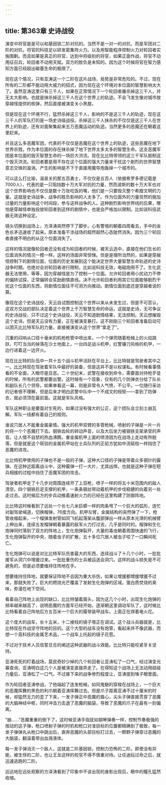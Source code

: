 ```yaml
---
---
---
```

title: 第363章 史诗战役
---



演变中将官是是可以和基因锁二阶对抗的。当然不是一对一的对抗，而是军团对二阶的对抗，将官的科技足以研发密集阵火力。以及用智能程序控制火力对轮回者实施围剿。而且如果是真正的将官，达到中将级别的将官，如果正面作战，将官不动用征召兵，轮回者不动用天赋。双方的胜负是未知的。因为这个时候将官在智力感知方面已经超出碳基生命的极限了。

现在这个情况，只有亚涛这一个二阶在这片战场，局势是非常危险的。不过，现在所有的二阶都不能动用大威力的招式，因为现在这个环境对本位面的智慧影响太大了。虽然亚涛这里只有三千人，如果在正常情况下一个轮回者屠杀掉这三千人，并无太大影响。也就是抹杀掉这三千人在这个世界上的轨迹。不会飞发生像对城市放穿越怪提供的核弹，然后直接被演变关小黑屋。

但是现在这个环境不行，猛然杀掉这三千人，影响的不是这三千人的轨迹，现在这三千人的军队打的是一场史诗级战役。杀掉这三千人抹杀的不仅仅是这三千人在世界上的轨迹，还有对面聚集起来五万恶魔运动的轨迹。当然更多的恶魔还在朝着这里赶来。

并且这么多恶魔军团，代表的不仅仅是恶魔在这个世界上的轨迹，这些恶魔在地下世界杀戮，作为本位面的存在抹杀掉了地下世界太多太多的智慧生命。这支恶魔军团是本位面的毁灭智慧生命的一场巨大洪流。现在比比特带领的这三千军队抵制这个毁灭洪流。轮回者要是用不存在这个位面的强大力量来干扰这个剧烈的世界智慧意志交锋的漩涡。产生的影响是不下于直接用魔导炮轰掉一个城市的。

可以这么打比喻，温泉关的那五百勇士，不仅仅是五百人（依据希罗多德记载是7000人），代表的是一只阻挡数十万大军对抗的力量，然而波斯的数十万大军也对这个世界影响也不仅仅是数十万张吃饭的嘴，他们是一只要毁灭整个希腊文明的力量。这就是史诗战争，战争的胜负影响的人太多了。作为位面外的力量贸然的施加过量的力量影响这个时间段，参与这样战争的人。这种剧烈影响世界线的后果，哪怕是穿越怪单独投放轮回者到这样的剧情中，也是会严格加以限制。比如说科技武器无效这种设定。

镜头切换到战场上，方泽涛突然停下了脚步。心有警惕的朝着四周看去，手中的金色长矛迅速收了起来。原本准备干涉战场的超然超然心态陡然消失。因为三个轮回者直接不明白的从这个位面消失了。

这样的情况就像轮回者还没有成为轮回者的时候，被天云选中，直接在他们生长的位面消失的情况一模一样。这样的场面非常惊悚。但是是理所当然的，如果是穿越怪控制下的剧情位面，位面的历史发展到这个能决定世界大量智慧生命轨迹的史诗战争时期。也绝对会对轮回者进行限制，比如说科技无效，电磁炮用不了。生化武器无法使用，等等，因为穿越怪是为了控制一个位面。允许轮回者用小扰动力不停的偏转试探，正常偏转会奖励剧情直线。决不允许轮回者利用其它位面能够剧烈干扰这个位面的东西，将剧情位面往不可测方向推动。剧情位面到底还是穿越者说的算。

像现在这个史诗战役，天云自试图控制这个世界以来从未发生过，但是不可否认，这双方交战的部队决定着这个世界上千万智慧生命的命运，这就是史诗，无可争议的史诗战役，只不过这个史诗战役，天云不知道剧情结果，无法控制。天云想摧毁这个史诗。但是天云没有力量，正在被演变暴打。这不刚刚三个轮回者准备启动可以团灭比比特军队的力量，直接被演变从这个世界“拿走了”。

沉重的闷响从口径十毫米的机枪枪管中喷出来，一个个弹壳随着枪械上的火焰跳跃，叮叮当当的掉落在沙土地面上，一台四足战斗机甲，红警镰刀风格的机甲，一边行进着这一边开火。

现在比比特的队伍中一共十五个战斗机甲活跃在平台上，比比特就是驾驶者其中之一。比比特现在驾驶着军队中最好的装备，但是这并不是以权谋私。有时候看事情看的不全面，入眼尽是丑恶。二十世纪末，武警在接收到命令，需要面对持枪歹徒的时候，所有的武警都要出警。这时候有一个现象，仅有的几个防弹衣分给了队长和副队长几个领导。如果单看这一幕，则是非常令人气愤，不公平。一位随行采访的记者很不理解，但是后来才明白武警中队中一个不成文的规矩——拿到了防弹衣，就必须顶在最前面。这就是军队风格。

军队这种职业是要面对生死的，如果过没有强大的公正，这个团队会立刻土崩瓦解。军队一线都有着自己的规则。

谁说穴居人不能重金属豪情。强大的机甲双臂的多管枪械，喷射的子弹是一片一片的将一个个恶魔打下去。钢铁齿轮的转动声音，以及大后坐力被钢铁支架承受的声音。让人情不自禁的热血沸腾。重金属机甲上面的喷漆因为在战场上走动有所脱落，但是就是这个斑驳的金属机甲站在士兵队列的正前方犹如中流砥柱一样挡住了恶魔的进攻。

比比特机甲使用的子弹也不是一般的子弹，这种大口径的子弹是带着众多钢针的霰弹。在这种近距离战斗中，这种霰弹一打一大片，尤其凶悍。也就是这种子弹在短兵相接的过程中挡住了恶魔军团的攻击。

驾驶者机甲走了十几步对周围连续开了上百枪，喷子一样的将五十米范围内的敌人清空。四个钢铁巨足支撑的机甲，一条条钢丝带动着机甲的步伐稳健的向着另一处走过去。这时候后方的步兵动推着速射火力的已经在这里构建了防御阵地。

比比特这时候看到了远处一个长七八米巨蟒一样的肉条甩了一个巨大的弧形，连忙对副驾驶喊道，切换榴弹，76度方向。机甲左臂，金属结构的突然弹了一下，枪管收缩起来，一个榴弹发射管如同飞机起落架从腹部弹出一样从原本光滑的机械臂上伸出来，连续五发榴弹朝着暴露的敌军火力打过去，几乎是同时的。榴弹和生化炮弹同时落到了双方的阵地上，生化炮弹裂开，大量的毒虫朝着周围快速的飞行，生化炮弹裂开的中央，随着虫子的扩散，五十多位穴居人被虫子咬了一口瞬间死亡。

生化炮弹可以说是对比比特军队伤害最大的东西，连续战斗了十几个小时，一批批援军从洞穴中增援过来。一批批重伤的士兵被运送会洞穴。这样的战斗损失是不可避免的，但是必须要维持住阵地在手。

想要维持住阵地，就要保证阵地不会因为重大杀伤，如果让增援都增援增援不过来，那就失败了。巨大的燃烧光芒覆盖了发射生化炮弹的区域。蛋白质焚烧的臭味，弥漫在地下空间。

看着自己阵地上出现的缺口，比比特皱着眉头，因为这几个小时，出现生化炮弹的频率越来越高了，说明恶魔的方面军已经开始，逐渐朝这里调动军队了，这时候比比特看着自己阵地后方五百米一个巨大的履带装甲战车。上面正在焊着电火花。

这个庞大的战车，长十五米，十二棱柱的镜子塔正在调试。这个战斗兵器就是，比比特现在作战坚守阵地的目的。这个大型的战车没有炮管，看起来并不像武器，而想一个高科技的金属艺术品，一个战车上托起的镜子花苞。

不过对于技术人员信誓旦旦的阐述这种武器的战斗效能。比比特只能咬紧牙关坚持。

亚涛死死的盯着战场，莫民奇妙少掉的几个轮回者让亚涛松了一口气，经过演变光幕查询，亚涛明白这几个人是被演变直接弄走了。在得知这个战场上无法动用超级力量后，亚涛松了一口气。不过接下来的战争惨烈程度让，亚涛提到嗓子眼里面。

作为轮回者亚涛参战，了他端起了连发枪械，如同鬼魅的穿梭在战场上，一个巨大的恶魔挥舞的黑色的利爪朝着亚涛挥舞过去。但是爪子距离亚涛不过十厘米的时候，却猛然无力的歪了下来，一发子弹正中恶魔的眉心，尖头子弹直接贯穿了恶魔的大脑神经中枢，同时冲击力击退了恶魔的脑袋，导致了恶魔的爪子在最有一刻偏离。

“崩……”恶魔重重的倒下了，这时候亚涛手指犹如钢琴弹奏一样，控制节奏极强的按动的这子弹，枪口喷射子弹的时机和枪口对准目标的位置都精确到了极致，每一发子弹弹丸从枪口中跳出后，直奔恶魔的头部目标打过去，一颗颗子弹穿过恶魔的大脑袋，翻滚着带出血溅液体。

每一发子弹消灭一个敌人，这就是二阶基因锁，控制力恐怖的二阶。即使没有异能，被生俘的二阶，也让王龙这样的校官不得不慎重对待。让任迪玩过命之后，就迅速逃跑的二阶。

远远地在远处观察的方泽涛看到了印象中不该出现的身影出现后，眼中的瞳孔猛然收缩。